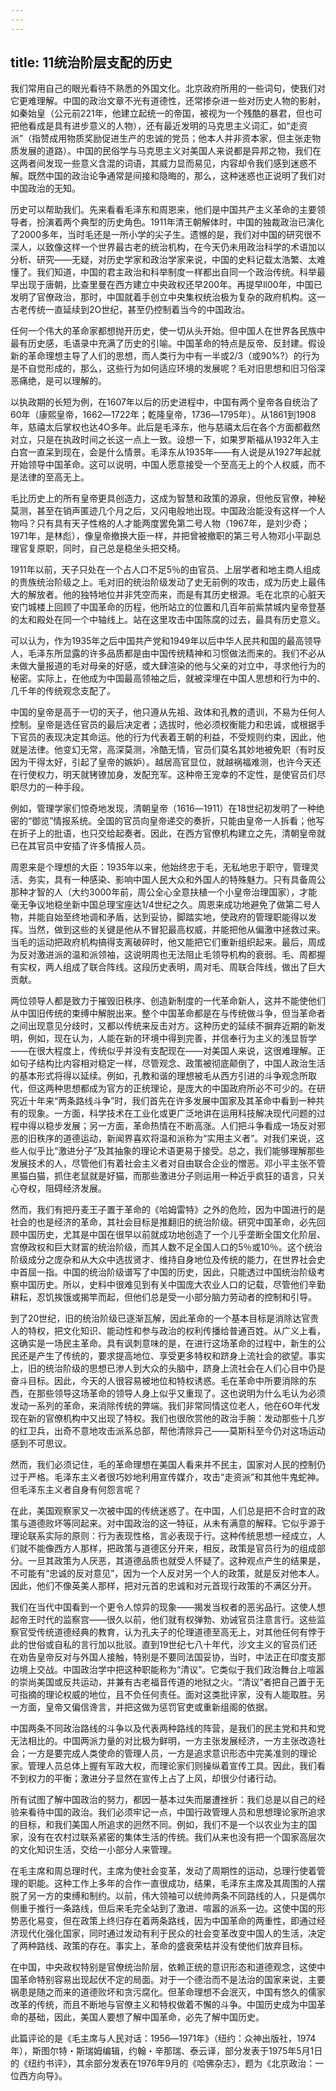 ```yaml
---
---
---
```

title: 11统治阶层支配的历史
---



我们常用自己的眼光看待不熟悉的外国文化。北京政府所用的一些词句，使我们对它更难理解。中国的政治文章不光有道德性，还常掺杂进一些对历史人物的影射，如秦始皇（公元前221年，他建立起统一的帝国，被视为一个残酷的暴君，但也可把他看成是具有进步意义的人物），还有最近发明的马克思主义词汇，如“走资派”（指赞成用物质奖励促进生产的忠诚的党员；他本人并非资本家，但主张走物质发展的道路）。中国的民俗学与马克思主义对美国人来说都是异邦之物，我们在这两者间发现一些意义含混的词语，其威力显而易见，内容却令我们感到迷惑不解。既然中国的政治论争通常是间接和隐晦的，那么，这种迷惑也正说明了我们对中国政治的无知。

历史可以帮助我们。先来看看毛泽东和周恩来，他们是中国共产主义革命的主要领导者，扮演着两个典型的历史角色。1911年清王朝解体时，中国的独裁政治已演化了2000多年，当时毛还是一所小学的尖子生。遗憾的是，我们对中国的研究很不深人，以致像这样一个世界最古老的统治机构，在今天仍未用政治科学的术语加以分析、研究――无疑，对历史学家和政治学家来说，中国的史料记载太浩繁、太难懂了。我们知道，中国的君主政治和科举制度一样都出自同一个政治传统。科举最早出现于唐朝，比查里曼在西方建立中央政权还早200年。再提早ll00年，中国已发明了官僚政治，那时，中国就着手创立中央集权统治极为复杂的政府机构。这一古老传统一直延续到2O世纪，甚至仍控制着当今的中国政治。

任何一个伟大的革命家都想抛开历史，使一切从头开始。但中国人在世界各民族中最有历史感，毛语录中充满了历史的引喻。中国革命的特点是反帝、反封建。假设新的革命理想主导了人们的思想，而人类行为中有一半或2/3（或90%?）的行为是不自觉形成的，那么，这些行为如何适应环境的发展呢？毛对旧思想和旧习俗深恶痛绝，是可以理解的。

以执政期的长短为例，在1607年以后的历史进程中，中国有两个皇帝各自统治了60年（康熙皇帝，1662―1722年；乾隆皇帝，1736―1795年）。从1861到1908年，慈禧太后掌权也达4O多年。此后是毛泽东，他与慈禧太后在各个方面都截然对立，只是在执政时间之长这一点上一致。设想一下，如果罗斯福从1932年入主白宫一直呆到现在，会是什么情景。毛泽东从1935年――有人说是从1927年起就开始领导中国革命。这可以说明，中国人愿意接受一个至高无上的个人权威，而不是法律的至高无上。

毛比历史上的所有皇帝更具创造力，这成为智慧和政策的源泉，但他反官僚，神秘莫测，甚至在销声匿迹几个月之后，又闪电般地出现。中国政治能没有这样一个人物吗？只有具有天子性格的人才能两度罢免第二号人物（1967年，是刘少奇；1971年，是林彪），像皇帝撤换大臣一样，并把曾被撤职的第三号人物邓小平副总理官复原职，同时，自己总是稳坐头把交椅。

1911年以前，天子只处在一个占人口不足5％的由官员、上层学者和地主商人组成的贵族统治阶级之上。毛对旧的统治阶级发动了史无前例的攻击，成为历史上最伟大的解放者。他的独特地位并非凭空而来，而是有其历史根源。毛在北京的心脏天安门城楼上回顾了中国革命的历程，他所站立的位置和几百年前紫禁城内皇帝登基的太和殿处在同一个中轴线上。站在这里攻击中国陈腐的过去，最具有历史意义。

可以认为，作为1935年之后中国共产党和1949年以后中华人民共和国的最高领导人，毛泽东所显露的许多品质都是由中国传统精神和习惯做法而来的。我们不必从未做大量报道的毛对母亲的好感，或大肆渲染的他与父亲的对立中，寻求他行为的秘密。实际上，在他成为中国最高领袖之后，就被深埋在中国人思想和行为中的、几千年的传统观念支配了。

中国的皇帝是高于一切的天子，他只遵从先祖、政体和孔教的遗训，不易为任何人控制。皇帝是选任官员的最后决定者；选拔时，他必须权衡能力和忠诚，或根据手下官员的表现决定其命运。他的行为代表着王朝的利益，不受规则约束，因此，他就是法律。他变幻无常，高深莫测，冷酷无情，官员们莫名其妙地被免职（有时反因为干得太好，引起了皇帝的嫉妒）。越居高官显位，就越祸福难测，也许今天还在行使权力，明天就铐镣加身，发配充军。这种帝王宠幸的不定性，是使官员们尽职尽力的一种手段。



例如，管理学家们惊奇地发现，清朝皇帝（1616―1911）在18世纪初发明了一种绝密的“御览”情报系统。全国的官员向皇帝递交的奏折，只能由皇帝一人拆看；他写在折子上的批语，也只交给起奏者。因此，在西方官僚机构建立之先，清朝皇帝就已在其官员中安插了许多情报人员。

周恩来是个理想的大臣：1935年以来，他始终忠于毛，无私地忠于职守，管理灵活、务实，具有一种感染、影响中国人民大众和外国人的特殊魅力。只有具备周公那种才智的人（大约3000年前，周公全心全意扶植一个小皇帝治理国家），才能毫无争议地稳坐新中国总理宝座达1/4世纪之久。周恩来成功地避免了做第二号人物，并能自始至终地调和矛盾，达到妥协，脚踏实地，使政府的管理职能得以发挥。当然，做到这些的关键是他从不冒犯最高权威，并能把他从偏激中拯救过来。当毛的运动把政府机构搞得支离破碎时，他又能把它们重新组织起来。最后，周成为反对激进派的温和派领袖，这说明周也无法阻止毛领导机构的衰弱。毛、周都握有实权，两人组成了联合阵线。这段历史表明，周对毛、周联合阵线，做出了巨大贡献。

两位领导人都是致力于摧毁旧秩序、创造新制度的一代革命新人，这并不能使他们从中国旧传统的束缚中解脱出来。整个中国革命都是在与传统做斗争，但当革命者之间出现意见分歧时，又都以传统来反击对方。这种历史的延续不摒弃近期的新发明，例如，现在认为，人能在新的环境中得到完善，并信奉行为主义的浅显哲学――在很大程度上，传统似乎并没有支配现在――对美国人来说，这很难理解。正如句子结构比内容相对稳定一样，尽管观念、政策被彻底颠倒了，中国人政治生活的基本形式将得以延续。例如，孔教和谐的理想被毛从西方引进的斗争观念所取代，但这两种思想都成为官方的正统理论，是庞大的中国政府所必不可少的。在研究近十年来“两条路线斗争”时，我们首先在许多发展中国家及其革命中看到一种共有的现象。一方面，科学技术在工业化或更广泛地讲在运用科技解决现代问题的过程中得以稳步发展；另一方面，革命热情在不断高涨。人们把斗争看成一场反对邪恶的旧秩序的道德运动，新闻界喜欢将温和派称为“实用主义者”。对我们来说，这些人似乎比“激进分子”及其抽象的理论术语更易于接受。总之，我们能够理解那些发展技术的人，尽管他们有着社会主义者对自由联合企业的憎恶。邓小平主张不管黑猫白猫，抓住老鼠就是好猫，而那些激进分子则运用一种近乎疯狂的语言，只关心夺权，阻碍经济发展。

然而，我们有把丹麦王子置于革命的《哈姆雷特》之外的危险，因为中国进行的是社会的也是经济的革命，其社会目标是推翻旧的统治阶级。研究中国革命，必先回顾中国历史，尤其是中国在很早以前就成功地创造了一个儿乎垄断全国文化阶层、宫僚政权和巨大财富的统治阶级，而其人数不足全国人口的5％或10％。这个统治阶级成分之庞杂和从大众中选拔贤才、维持自身地位及传统的能力，在世界社会史中首屈一指。中国的统治阶级谱写了中国的历史，因此，只能透过中国统治阶级考察中国历史。所以，史料中很难见到有关中国庞大农业人口的记载，尽管他们辛勤耕耘，忍饥挨饿或揭竿而起，但他们总是受一小部分脑力劳动者的控制和引导。

到了20世纪，旧的统治阶级已逐渐瓦解，因此革命的一个基本目标是消除达官贵人的特权，把文化知识、能动性和参与政治的权利传播给普通百姓。从广义上看，这确实是一场民主革命。具有讽刺意味的是，在进行这场革命的过程中，新生的公民还是产生了传统的，要求提高地位、享受更多特权和跻身上流社会的欲望。事实上，旧的统治阶级的思想已渗人到大众的头脑中，跻身上流社会在人们心目中仍是奋斗目标。因此，今天的人很容易被地位和特权诱惑。毛在革命中所要消除的东西，在那些领导这场革命的领导人身上似乎又重现了。这也说明为什么毛认为必须发动一系列的革命，来消除传统的弊端。我们非常同情这位老人，他在6O年代发现在新的官僚机构中又出现了特权。我们也很欣赏他的政治手腕：发动那些十几岁的红卫兵，出奇不意地攻击派系总部，帮他清除异己――莫斯科至今仍对这场运动感到不可思议。

然而，我们必须记住，毛的革命理想在美国人看来并不民主，国家对人民的控制仍过于严格。毛泽东主义者很巧妙地利用宣传媒介，攻击“走资派”和其他牛鬼蛇神。但毛泽东主义者自身有何怨言呢？

在此，美国观察家又一次被中国的传统迷惑了。在中国，人们总是把不合时宜的政策与道德败坏等同起来。对中国政治的这一特征，从未有满意的解释。它似乎源于理论联系实际的原则：行为表现性格，言必表现于行。这种传统思想一经成立，人们就不能像西方人那样，把政策与道德区分开来，相反，政策是官员行为的组成部分。一旦其政策为人厌恶，其道德品质也就受人怀疑了。这种观点产生的结果是，不可能有“忠诚的反对意见”，因为一个人反对另一个人的政策，就是反对他本人。因此，他们不像英美人那样，把对元首的忠诚和对元首现行政策的不满区分开。

我们在当代中国看到一个更令人惊异的现象――揭发当权者的恶劣品行。这使人想起帝王时代的监察宫――很久以前，他们就有权弹勃、劝诫官员注意言行。这些监察官受传统道德经典的教育，认为孔夫子的伦理道德至高无上，对其他任何有悖于此的世俗或自私的言行加以批驳。直到19世纪七八十年代，沙文主义的官员们还在劝告皇帝反对与外国人接触，特别是不要同法国妥协，当时，中法正在印度支那边境上交战。中国政治学中把这种职能称为“清议”。它类似于我们政治舞台上喧嚣的崇尚美国或反共运动，并兼有古老福音传道的地狱之火。“清议”者把自己置于无可指摘的理论权威的地位，且不负任何责任。面对这类批评家，没有人能取胜。另一方面，皇帝又偏信谗言，并把这做为惩罚官吏或重新组阁的依据。

中国两条不同政治路线的斗争以及代表两种路线的阵营，是我们的民主党和共和党无法相比的。中国两派力量的对比极为鲜明，一方主张发展经济，一方主张改造社会；一方是要完成人类使命的管理人员，一方是追求意识形态中完美准则的理论家。管理人员总体上握有军政大权，而理论家们则操纵着宣传工具。因此，我们看不到权力的平衡；激进分子显然在宣传上占了上风，却很少付诸行动。

所有试图了解中国政治的努力，都因一基本过失而屡遭挫折：我们总是以自己的经验来看待中国的政治。我们必须牢记一点，中国行政管理人员和思想理论家所追求的目标，和我们美国人所追求的迥然不同。例如，我们不是一个以农业为主的国家，没有在农村过联系紧密的集体生活的传统。我们从来也没有把一个国家高层次的文化知识生活，交给一小部分人来管理。

在毛主席和周总理时代，主席为使社会变革，发动了周期性的运动，总理行使着管理的职能。这种工作上多年的合作一直很成功，结果，毛泽东主席及其周围的人摆脱了另一方的束缚和制约。以前，伟大领袖可以统帅两条不同路线的人，只是偶尔侧重于推行一条路线，但后来毛完全站到了激进、喧嚣的派系一边。这使中国的形势恶化易变，但在政策上终归存在着两条路线，因为中国革命的两重性，即通过经济现代化强化国家，同时通过发动有利于民众的社会变革改变中国人的生活，决定了两种路线、政策的存在。事实上，革命的盛衰荣枯并没有使他们放弃目标。

在中国，中央政权特别是官僚统治阶层，依赖正统的意识形态和道德观念，这使中国革命特别容易出现起伏不定的局面。对于一个德治而不是法治的国家来说，主要祸患是随之而来的道德败坏和贪污腐化。但革命理想不会泯灭，中国有悠久的儒家改革的传统，而且不断地与官僚主义和特权做着不懈的斗争。中国历史成为中国革命的基础，因此，美国人要想了解中国革命，必先了解中国历史。

此篇评论的是《毛主席与人民对话：1956―1971年》（纽约：众神出版社，1974年），斯图尔特・斯瑞姆编辑，约翰・辛那瑞、泰云译，部分发表于1975年5月1日的《纽约书评》，其余部分发表在1976年9月的《哈佛杂志》，题为《北京政治：一位西方向导》。
